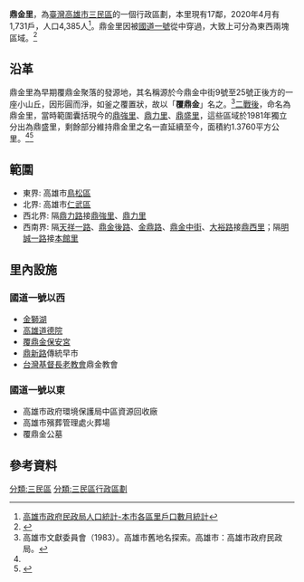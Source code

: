 {{ROC Village or Li Info
| Village/LiName = 鼎金
| Village/Li = 里
| City/CountyName = 高雄市
| DivName = 三民區
| OldName = 覆鼎金
| AreaTotal = 1.3760
| Sub = 17
| HouseholdTotal = 1731
| YearMonth = [[民國109年|109年]]4月
| PopTotal = 4385
| Male = 2147
| Female = 2238
| Longitude = 
| Latitude = 
| Neighbors = 
| MapLocation = 
| Head = 高豐麟
| Address = 高雄市三民區天祥一路10巷2號
| Website =
| Photo = 
| Photo size = 
| Caption = 
| DataSource = * [http://kh.twup.org/khe1/ 高雄市-{里}-政資訊網-鼎金里]
}}
'''鼎金里'''，為[[臺灣|臺灣]][[高雄市|高雄市]][[三民區|三民區]]的一個行政區劃，本里現有17鄰，2020年4月有1,731戶，人口4,385人<ref>[http://cabu.kcg.gov.tw/cabu2/statis61B1.aspx 高雄市政府民政局人口統計-本市各區里戶口數月統計]</ref>。鼎金里因被[[中山高速公路|國道一號]]從中穿過，大致上可分為東西兩塊區域。<ref name="multiple">{{Cite web |url=http://kh.twup.org/khe1/?pn=vhistory |title=高雄市-{里}-政資訊網-鼎金里 |accessdate=2013-08-02 |archive-date=2014-02-26 |archive-url=https://web.archive.org/web/20140226163240/http://kh.twup.org/khe1/?pn=vhistory |dead-url=no }}</ref>

== 沿革 ==
鼎金里為早期覆鼎金聚落的發源地，其名稱源於今鼎金中街9號至25號正後方的一座小山丘，因形圓而淨，如釜之覆置狀，故以「'''覆鼎金'''」名之。<ref>高雄市文獻委員會（1983）。高雄市舊地名探索。高雄市：高雄市政府民政局。</ref>[[臺灣戰後時期|二戰後]]，命名為鼎金里，當時範圍囊括現今的[[鼎強里|鼎強里]]、[[鼎力里|鼎力里]]、[[鼎盛里|鼎盛里]]，這些區域於1981年獨立分出為鼎盛里，剩餘部分維持鼎金里之名一直延續至今，面積約1.3760平方公里。<ref name="multiple"/><ref>{{Cite web |url=http://kh.twup.org/khe2/?pn=vhistory |title=高雄市-{里}-政資訊網-鼎盛里 |accessdate=2013-08-02 |archive-date=2015-04-02 |archive-url=https://web.archive.org/web/20150402090143/http://kh.twup.org/khe2/?pn=vhistory |dead-url=no }}</ref>

== 範圍 ==
* 東界: 高雄市[[鳥松區|鳥松區]]
* 北界: 高雄市[[仁武區|仁武區]]
* 西北界: 隔[[鼎力路|鼎力路]]接[[鼎強里|鼎強里]]、[[鼎力里|鼎力里]]
* 西南界: 隔[[天祥路_(高雄市)|天祥一路]]、[[鼎金後路|鼎金後路]]、[[金鼎路|金鼎路]]、[[鼎金中街|鼎金中街]]、[[大裕路|大裕路]]接[[鼎西里|鼎西里]]；隔[[明誠路|明誠一路]]接[[本館里|本館里]]

== 里內設施 ==
=== 國道一號以西 ===
* [[金獅湖|金獅湖]]
* [[高雄道德院|高雄道德院]]
* [[覆鼎金保安宮|覆鼎金保安宮]]
* [[鼎新路|鼎新路]]傳統早市
* [[台灣基督長老教會|台灣基督長老教會]]鼎金教會

=== 國道一號以東 ===
* 高雄市政府環境保護局中區資源回收廠
* 高雄市殯葬管理處火葬場
* 覆鼎金公墓

== 參考資料 ==
<references/>

{{高雄市三民區}}

[[分類:三民區|分類:三民區]]
[[分類:三民區行政區劃|分類:三民區行政區劃]]